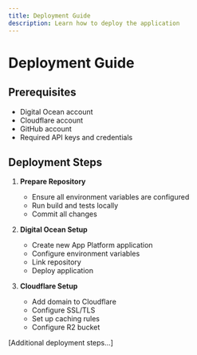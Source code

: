 ```yaml
---
title: Deployment Guide
description: Learn how to deploy the application
---
```


# Deployment Guide

## Prerequisites

- Digital Ocean account
- Cloudflare account
- GitHub account
- Required API keys and credentials

## Deployment Steps

1. **Prepare Repository**
   - Ensure all environment variables are configured
   - Run build and tests locally
   - Commit all changes

2. **Digital Ocean Setup**
   - Create new App Platform application
   - Configure environment variables
   - Link repository
   - Deploy application

3. **Cloudflare Setup**
   - Add domain to Cloudflare
   - Configure SSL/TLS
   - Set up caching rules
   - Configure R2 bucket

[Additional deployment steps...] 